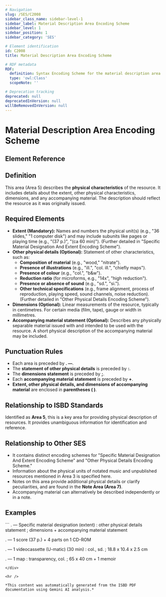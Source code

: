 ```yaml
---
# Navigation
slug: /SES/C2008
sidebar_class_name: sidebar-level-1
sidebar_label: Material Description Area Encoding Scheme
sidebar_level: 1
sidebar_position: 1
sidebar_category: 'SES'

# Element identification
id: C2008
title: Material Description Area Encoding Scheme

# RDF metadata
RDF:
  definition: Syntax Encoding Scheme for the material description area (Area 5).
  type: 'owl:Class'
  scopeNote: ''

# Deprecation tracking
deprecated: null
deprecatedInVersion: null
willBeRemovedInVersion: null
---
```


# Material Description Area Encoding Scheme

## Element Reference
<ElementReference frontMatter={frontMatter} />

## Definition

<div className="guid">
This area (Area 5) describes the <strong>physical characteristics</strong> of the resource. It includes details about the extent, other physical characteristics, dimensions, and any accompanying material. The description should reflect the resource as it was originally issued.
</div>

## Required Elements

<div className="guid">
<ul>
  <li><strong>Extent (Mandatory):</strong> Names and numbers the physical unit(s) (e.g., "36 slides," "1 computer disk") 
    and may include subunits like pages or playing time (e.g., "(37 p.)", "(ca 60 min)"). 
    (Further detailed in "Specific Material Designation And Extent Encoding Scheme").</li>
  <li><strong>Other physical details (Optional):</strong> Statement of other characteristics, such as:<ul>
      <li><strong>Composition of material</strong> (e.g., "wood," "nitrate").</li>
      <li><strong>Presence of illustrations</strong> (e.g., "ill.", "col. ill.", "chiefly maps").</li>
      <li><strong>Presence of colour</strong> (e.g., "col.", "b&w").</li>
      <li><strong>Reduction ratio</strong> (for microforms, e.g., "14x", "high reduction").</li>
      <li><strong>Presence or absence of sound</strong> (e.g., "sd.", "si.").</li>
      <li><strong>Other technical specifications</strong> (e.g., frame alignment, process of reproduction, playing speed, 
        sound channels, noise reduction). (Further detailed in "Other Physical Details Encoding Scheme").</li>
    </ul>
  </li>
  <li><strong>Dimensions (Optional):</strong> Linear measurements of the resource, typically in centimetres. 
    For certain media (film, tape), gauge or width in millimetres.</li>
  <li><strong>Accompanying material statement (Optional):</strong> Describes any physically separable material issued with 
    and intended to be used with the resource. A short physical description of the accompanying material may be included.</li>
</ul>
</div>

## Punctuation Rules

<div className="guid">
<ul>
  <li>Each area is preceded by <strong>. —</strong>.</li>
  <li>The <strong>statement of other physical details</strong> is preceded by <strong>:</strong>.</li>
  <li>The <strong>dimensions statement</strong> is preceded by <strong>;</strong>.</li>
  <li>Each <strong>accompanying material statement</strong> is preceded by <strong>+</strong>.</li>
  <li><strong>Extent, other physical details, and dimensions of accompanying material</strong> are enclosed in 
    <strong>parentheses ( )</strong>.</li>
</ul>
</div>

## Relationship to ISBD Standards

<div className="guid">
Identified as <strong>Area 5</strong>, this is a key area for providing physical description of resources. 
It provides unambiguous information for identification and reference.
</div>

## Relationship to Other SES

<div className="guid">
<ul>
  <li>It contains distinct encoding schemes for "Specific Material Designation And Extent Encoding Scheme" 
    and "Other Physical Details Encoding Scheme."</li>
  <li>Information about the physical units of notated music and unpublished resources mentioned in Area 3 
    is specified here.</li>
  <li>Notes on this area provide additional physical details or clarify peculiarities, 
    and are found in the <strong>Note Area (Area 7)</strong>.</li>
  <li>Accompanying material can alternatively be described independently or in a note.</li>
</ul>
</div>

## Examples

<div className="stip">
```
. — Specific material designation (extent) : other physical details statement ; dimensions 
+ accompanying material statement

. — 1 score (37 p.) + 4 parts on 1 CD-ROM

. — 1 videocassette (U-matic) (30 min) : col., sd. ; 18.8 x 10.4 x 2.5 cm

. — 1 map : transparency, col. ; 65 x 40 cm + 1 memoir
```
</div>

<hr />

*This content was automatically generated from the ISBD PDF documentation using Gemini AI analysis.*
